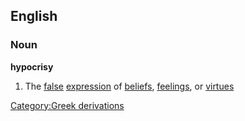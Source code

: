 ==English==
===Noun===
{{wikipedia}}
'''hypocrisy'''
#The [[false]] [[expression]] of [[belief]]s, [[feeling]]s, or [[virtue]]s
[[Category:Greek derivations]]